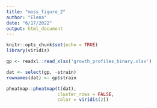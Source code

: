```yaml
---
title: "moss_figure_2"
author: "Elena"
date: "6/17/2022"
output: html_document
---
```


```r
knitr::opts_chunk$set(echo = TRUE)
library(viridis)
```

```r
gp <- readxl::read_xlsx('growth_profiles_binary.xlsx')

dat <- select(gp, -strain)
rownames(dat) <- gp$strain

pheatmap::pheatmap(t(dat),
                   cluster_rows = FALSE,
                   color = viridis(2))
```

